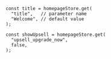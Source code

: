 ```
const title = homepageStore.get(
  "title",   // parameter name
  "Welcome", // default value
);

const showUpsell = homepageStore.get(
  "upsell_upgrade_now",
  false,
);
```
